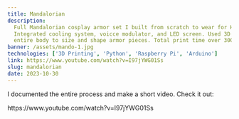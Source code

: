 ```yaml
---
title: Mandalorian
description:
  Full Mandalorian cosplay armor set I built from scratch to wear for Halloween.
  Integrated cooling system, voicce modulator, and LED screen. Used 3D scans of
  entire body to size and shape armor pieces. Total print time over 300 hours.
banner: /assets/mando-1.jpg
technologies: ['3D Printing', 'Python', 'Raspberry Pi', 'Arduino']
link: https://www.youtube.com/watch?v=I97jYWG01Ss
slug: mandalorian
date: 2023-10-30
---
```


I documented the entire process and make a short video. Check it out:

<ExternalLink href="https://www.youtube.com/watch?v=I97jYWG01Ss">
  https://www.youtube.com/watch?v=I97jYWG01Ss
</ExternalLink>

